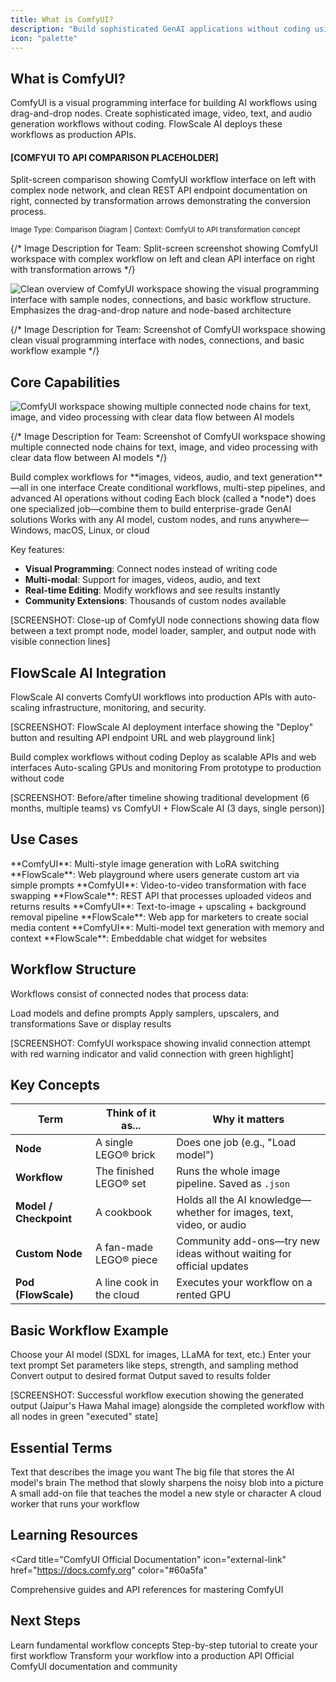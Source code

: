 ```yaml
---
title: What is ComfyUI?
description: "Build sophisticated GenAI applications without coding using visual workflows and production deployment"
icon: "palette"
---
```



## What is ComfyUI?

ComfyUI is a visual programming interface for building AI workflows using drag-and-drop nodes. Create sophisticated image, video, text, and audio generation workflows without coding. FlowScale AI deploys these workflows as production APIs.

<Frame>
  <div style={{
    display: 'flex',
    alignItems: 'center',
    justifyContent: 'center',
    minHeight: '350px',
    backgroundColor: '#f8f9fa',
    border: '2px dashed #dee2e6',
    borderRadius: '8px',
    padding: '2rem',
    textAlign: 'center'
  }}>
    <div>
      <h4 style={{marginBottom: '1rem', color: '#495057'}}>
        [COMFYUI TO API COMPARISON PLACEHOLDER]
      </h4>
      <p style={{color: '#6c757d', maxWidth: '600px', lineHeight: '1.5'}}>
        Split-screen comparison showing ComfyUI workflow interface on left with complex node network, and clean REST API endpoint documentation on right, connected by transformation arrows demonstrating the conversion process.
      </p>
      <small style={{color: '#868e96', display: 'block', marginTop: '1rem'}}>
        Image Type: Comparison Diagram | Context: ComfyUI to API transformation concept
      </small>
    </div>
  </div>
</Frame>

{/* Image Description for Team: Split-screen screenshot showing ComfyUI workspace with complex workflow on left and clean API interface on right with transformation arrows */}


<Frame>
    <img src="/images/glossary/comfyui_default_state.png" alt="Clean overview of ComfyUI workspace showing the visual programming interface with sample nodes, connections, and basic workflow structure. Emphasizes the drag-and-drop nature and node-based architecture" />
</Frame>

{/* Image Description for Team: Screenshot of ComfyUI workspace showing clean visual programming interface with nodes, connections, and basic workflow example */}

## Core Capabilities

<Frame>
    <img src="/images/glossary/comfyui-workflow-example.png" alt="ComfyUI workspace showing multiple connected node chains for text, image, and video processing with clear data flow between AI models" />
</Frame>

{/* Image Description for Team: Screenshot of ComfyUI workspace showing multiple connected node chains for text, image, and video processing with clear data flow between AI models */}

<CardGroup cols={2}>
  <Card title="Beyond Images" icon="sparkles">
    Build complex workflows for **images, videos, audio, and text generation**—all in one interface
  </Card>
  <Card title="Complex Logic Made Simple" icon="brain">
    Create conditional workflows, multi-step pipelines, and advanced AI operations without coding
  </Card>
  <Card title="Drag-and-Drop Power" icon="hand">
    Each block (called a *node*) does one specialized job—combine them to build enterprise-grade GenAI solutions
  </Card>
  <Card title="Universal Compatibility" icon="globe">
    Works with any AI model, custom nodes, and runs anywhere—Windows, macOS, Linux, or cloud
  </Card>
</CardGroup>

Key features:

- **Visual Programming**: Connect nodes instead of writing code
- **Multi-modal**: Support for images, videos, audio, and text
- **Real-time Editing**: Modify workflows and see results instantly
- **Community Extensions**: Thousands of custom nodes available

[SCREENSHOT: Close-up of ComfyUI node connections showing data flow between a text prompt node, model loader, sampler, and output node with visible connection lines]

## FlowScale AI Integration

FlowScale AI converts ComfyUI workflows into production APIs with auto-scaling infrastructure, monitoring, and security.

[SCREENSHOT: FlowScale AI deployment interface showing the "Deploy" button and resulting API endpoint URL and web playground link]

<CardGroup cols={2}>
  <Card title="Visual Development" icon="palette">
    Build complex workflows without coding
  </Card>
  <Card title="Production Deployment" icon="rocket">
    Deploy as scalable APIs and web interfaces
  </Card>
  <Card title="Managed Infrastructure" icon="server">
    Auto-scaling GPUs and monitoring
  </Card>
  <Card title="Complete Solution" icon="stack">
    From prototype to production without code
  </Card>
</CardGroup>

[SCREENSHOT: Before/after timeline showing traditional development (6 months, multiple teams) vs ComfyUI + FlowScale AI (3 days, single person)]

## Use Cases

<CardGroup cols={2}>
  <Card title="AI Art Platform" icon="image">
    **ComfyUI**: Multi-style image generation with LoRA switching
    **FlowScale**: Web playground where users generate custom art via simple prompts
  </Card>
  <Card title="Video Processing API" icon="video">
    **ComfyUI**: Video-to-video transformation with face swapping
    **FlowScale**: REST API that processes uploaded videos and returns results
  </Card>
  <Card title="Content Creation Tool" icon="pen-nib">
    **ComfyUI**: Text-to-image + upscaling + background removal pipeline
    **FlowScale**: Web app for marketers to create social media content
  </Card>
  <Card title="Custom AI Chatbot" icon="robot">
    **ComfyUI**: Multi-model text generation with memory and context
    **FlowScale**: Embeddable chat widget for websites
  </Card>
</CardGroup>

## Workflow Structure

Workflows consist of connected nodes that process data:

<Steps>
  <Step title="Input nodes">
    Load models and define prompts
  </Step>
  <Step title="Processing nodes">
    Apply samplers, upscalers, and transformations
  </Step>
  <Step title="Output nodes">
    Save or display results
  </Step>
</Steps>


[SCREENSHOT: ComfyUI workspace showing invalid connection attempt with red warning indicator and valid connection with green highlight]

## Key Concepts

| Term | Think of it as... | Why it matters |
|------|-------------------|----------------|
| **Node** | A single LEGO® brick | Does one job (e.g., "Load model") |
| **Workflow** | The finished LEGO® set | Runs the whole image pipeline. Saved as `.json` |
| **Model / Checkpoint** | A cookbook | Holds all the AI knowledge—whether for images, text, video, or audio |
| **Custom Node** | A fan-made LEGO® piece | Community add-ons—try new ideas without waiting for official updates |
| **Pod (FlowScale)** | A line cook in the cloud | Executes your workflow on a rented GPU |

## Basic Workflow Example

<Steps>
  <Step title="Load Model">
    Choose your AI model (SDXL for images, LLaMA for text, etc.)
  </Step>
  <Step title="Add Input">
    Enter your text prompt
  </Step>
  <Step title="Configure Processing">
    Set parameters like steps, strength, and sampling method
  </Step>
  <Step title="Process Output">
    Convert output to desired format
  </Step>
  <Step title="Save Results">
    Output saved to results folder
  </Step>
</Steps>


[SCREENSHOT: Successful workflow execution showing the generated output (Jaipur's Hawa Mahal image) alongside the completed workflow with all nodes in green "executed" state]

## Essential Terms

<AccordionGroup>
  <Accordion title="Prompt">
    Text that describes the image you want
  </Accordion>
  <Accordion title="Checkpoint">
    The big file that stores the AI model's brain
  </Accordion>
  <Accordion title="Sampler">
    The method that slowly sharpens the noisy blob into a picture
  </Accordion>
  <Accordion title="LoRA">
    A small add-on file that teaches the model a new style or character
  </Accordion>
  <Accordion title="Pod (FlowScale)">
    A cloud worker that runs your workflow
  </Accordion>
</AccordionGroup>

## Learning Resources

<Card
  title="ComfyUI Official Documentation"
  icon="external-link"
  href="https://docs.comfy.org"
  color="#60a5fa"
>
  Comprehensive guides and API references for mastering ComfyUI
</Card>

## Next Steps

<CardGroup cols={2}>
  <Card
    title="Workflow Basics"
    icon="play"
    href="/workspace/overview"
  >
    Learn fundamental workflow concepts
  </Card>
  <Card
    title="Build Your First Workflow"
    icon="hammer"
    href="/get-started/build"
  >
    Step-by-step tutorial to create your first workflow
  </Card>
  <Card
    title="Deploy to Production"
    icon="rocket"
    href="/get-started/deploy"
  >
    Transform your workflow into a production API
  </Card>
  <Card
    title="Community Resources"
    icon="users"
    href="https://docs.comfy.org"
  >
    Official ComfyUI documentation and community
  </Card>
</CardGroup>

